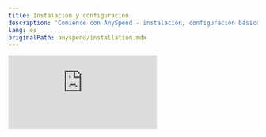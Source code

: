 ```yaml
---
title: Instalación y configuración
description: 'Comience con AnySpend - instalación, configuración básica y verificación'
lang: es
originalPath: anyspend/installation.mdx
---
```

<iframe class="w-full aspect-video rounded-xl mb-6" src="https://customer-gg6qs7nm5ue94t64.cloudflarestream.com/5b90adbe5372a15f4776bd796776aa2f/iframe?poster=https%3A%2F%2Fcustomer-gg6qs7nm5ue94t64.cloudflarestream.com%2F5b90adbe5372a15f4776bd796776aa2f%2Fthumbnails%2Fthumbnail.jpg%3Ftime%3D168%26height%3D600" title="Configuración de AnySpend" frameborder="0" allow="accelerometer; autoplay; clipboard-write; encrypted-media; gyroscope; picture-in-picture" allowfullscreen />

## Prerrequisitos

<CardGroup cols={3}>
  <Card title="Node.js" icon="node-js">
    v20.15.0 o superior
  </Card>
  <Card title="React" icon="react">
    Versión 18 o 19
  </Card>
  <Card title="TypeScript" icon="code">
    Recomendado para una mejor DX
  </Card>
</CardGroup>

## Instalación

Elige tu gestor de paquetes preferido:

<Tabs>
  <Tab title="npm">
    ```bash
    npm install @b3dotfun/sdk
    ```
  </Tab>
  <Tab title="pnpm">
    ```bash
    pnpm add @b3dotfun/sdk
    ```
  </Tab>
</Tabs>

## Configuración Básica

### 1. Configuración del Proveedor

Envuelve tu aplicación con `B3Provider` y `AnyspendProvider` para habilitar la funcionalidad de AnySpend:

```tsx App.tsx icon=react
import { AnyspendProvider } from "@b3dotfun/sdk/anyspend/react";
import { B3Provider } from "@b3dotfun/sdk/global-account/react";
import "@b3dotfun/sdk/index.css";

function App() {
  return (
    <B3Provider theme="light" environment="production" partnerId="tu-increíble-id-de-socio">
      <AnyspendProvider>{/* Tus componentes de la aplicación */}</AnyspendProvider>
    </B3Provider>
  );
}

export default App;
```

### 2. Configuración del Entorno

<Tabs>
  <Tab title="Mainnet">
    **Endpoint**: `https://mainnet.anyspend.com`

    Usa esto para aplicaciones de producción con transacciones reales.
  </Tab>
  <Tab title="Testnet">
    **Endpoint**: `http://testnet.anyspend.com`

    Usa esto para desarrollo y pruebas con tokens de prueba.

    Nota: Testnet actualmente no está disponible.
  </Tab>
</Tabs>

### 3. Configuración de TypeScript (Opcional pero Recomendado)

<Note>
  Si estás usando TypeScript, asegúrate de que tu `tsconfig.json` incluya estas configuraciones para una compatibilidad óptima:
</Note>

```json tsconfig.json icon=settings
{
  "compilerOptions": {
    "moduleResolution": "node",
    "allowSyntheticDefaultImports": true,
    "esModuleInterop": true
  }
}
```

## Verificación

Crea un componente de prueba simple para verificar que tu configuración funciona correctamente:

```tsx TestComponent.tsx icon=test-tube lines
import { AnySpend } from "@b3dotfun/sdk/anyspend/react";

function TestComponent() {
  return <AnySpend />;
}
```

## Próximos Pasos

<CardGroup cols={3}>
  <Card title="Explorar Componentes" icon="puzzle-piece" href="/anyspend/components">
    Aprende sobre los componentes disponibles para diferentes escenarios de pago
  </Card>
  <Card title="Aprender sobre Hooks" icon="link" href="/anyspend/hooks">
    Descubre hooks de React para construir flujos de pago personalizados
  </Card>
  <Card title="Ver Ejemplos" icon="code" href="/anyspend/examples">
    Explora ejemplos de implementación del mundo real
  </Card>
</CardGroup>

## Solución de Problemas

<AccordionGroup>
  <Accordion title="Errores de Importación">
    Asegúrate de haber instalado el SDK correctamente e importado el archivo CSS. El SDK requiere React 18\+ y puede tener problemas de compatibilidad con versiones anteriores.
  </Accordion>
  <Accordion title="Proveedor No Encontrado">
    Asegúrate de tener `B3Provider` y `AnyspendProvider` colocados en lo alto de tu árbol de componentes, típicamente en tu componente principal de la aplicación.
  </Accordion>
  <Accordion title="Errores de TypeScript">
    Si estás viendo errores de TypeScript, verifica que tu `tsconfig.json` incluya las configuraciones recomendadas anteriormente.
  </Accordion>
</AccordionGroup>
